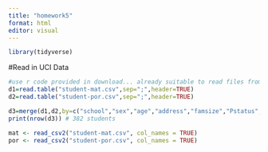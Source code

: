 ```yaml
---
title: "homework5"
format: html
editor: visual
---
```


```r
library(tidyverse)
```


#Read in UCI Data

```r
#use r code provided in download... already suitable to read files from project folder
d1=read.table("student-mat.csv",sep=";",header=TRUE)
d2=read.table("student-por.csv",sep=";",header=TRUE)

d3=merge(d1,d2,by=c("school","sex","age","address","famsize","Pstatus","Medu","Fedu","Mjob","Fjob","reason","nursery","internet"))
print(nrow(d3)) # 382 students

```

```r
mat <- read_csv2("student-mat.csv", col_names = TRUE)
por <- read_csv2("student-por.csv", col_names = TRUE)



```

